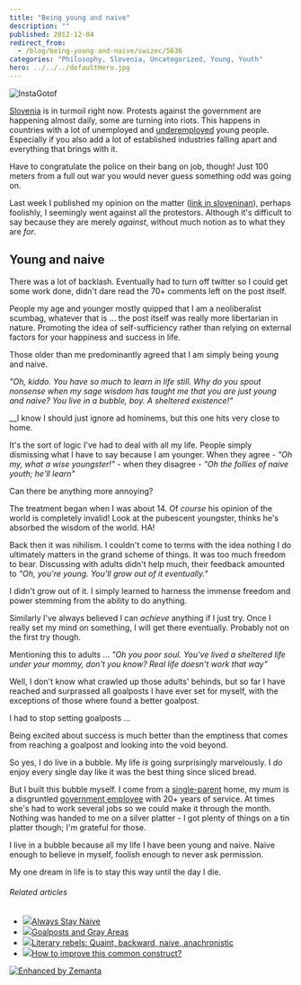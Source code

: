```yaml
---
title: "Being young and naive"
description: ""
published: 2012-12-04
redirect_from:
  - /blog/being-young-and-naive/swizec/5636
categories: "Philosophy, Slovenia, Uncategorized, Young, Youth"
hero: ../../../defaultHero.jpg
---
```


![InstaGotof](https://swizec.com/blog/wp-content/uploads/2012/12/Screen-Shot-2012-12-04-at-12.47.42-PM.png "InstaGotof")

[Slovenia](<http://maps.google.com/maps?ll=46.05,14.5&spn=10.0,10.0&q=46.05,14.5 (Slovenia)&t=h> "Slovenia") is in turmoil right now. Protests against the government are happening almost daily, some are turning into riots. This happens in countries with a lot of unemployed and [underemployed](http://en.wikipedia.org/wiki/Underemployment "Underemployment") young people. Especially if you also add a lot of established industries falling apart and everything that brings with it.

Have to congratulate the police on their bang on job, though! Just 100 meters from a full out war you would never guess something odd was going on.

Last week I published my opinion on the matter ([link in sloveninan](http://www.had.si/blog/2012/12/01/vsi-pizdakajo-nihce-ne-bi-delal/)), perhaps foolishly, I seemingly went against all the protestors. Although it's difficult to say because they are merely _against_, without much notion as to what they are _for_.

## Young and naive

There was a lot of backlash. Eventually had to turn off twitter so I could get some work done, didn't dare read the 70+ comments left on the post itself.

People my age and younger mostly quipped that I am a neoliberalist scumbag, whatever that is ... the post itself was really more libertarian in nature. Promoting the idea of self-sufficiency rather than relying on external factors for your happiness and success in life.

Those older than me predominantly agreed that I am simply being young and naive.

_"Oh, kiddo. You have so much to learn in life still. Why do you spout nonsense when my sage wisdom has taught me that you are just young and naive? You live in a bubble, boy. A sheltered existence!"_

\_\_I know I should just ignore ad hominems, but this one hits very close to home.

It's the sort of logic I've had to deal with all my life. People simply dismissing what I have to say because I am younger. When they agree - _"Oh my, what a wise youngster!"_ - when they disagree - _"Oh the follies of naive youth; he'll learn"_

Can there be anything more annoying?

The treatment began when I was about 14. Of _course_ his opinion of the world is completely invalid! Look at the pubescent youngster, thinks he's absorbed the wisdom of the world. HA!

Back then it was nihilism. I couldn't come to terms with the idea nothing I do ultimately matters in the grand scheme of things. It was too much freedom to bear. Discussing with adults didn't help much, their feedback amounted to _"Oh, you're young. You'll grow out of it eventually."_

I didn't grow out of it. I simply learned to harness the immense freedom and power stemming from the ability to do anything.

Similarly I've always believed I can _achieve_ anything if I just try. Once I really set my mind on something, I will get there eventually. Probably not on the first try though.

Mentioning this to adults ... _"Oh you poor soul. You've lived a sheltered life under your mommy, don't you know? Real life doesn't work that way"_

Well, I don't know what crawled up those adults' behinds, but so far I have reached and surprassed all goalposts I have ever set for myself, with the exceptions of those where found a better goalpost.

I had to stop setting goalposts ...

Being excited about success is much better than the emptiness that comes from reaching a goalpost and looking into the void beyond.

So yes, I do live in a bubble. My life _is_ going surprisingly marvelously. I _do_ enjoy every single day like it was the best thing since sliced bread.

But I built this bubble myself. I come from a [single-parent](http://en.wikipedia.org/wiki/Single_parent "Single parent") home, my mum is a disgruntled [government employee](http://en.wikipedia.org/wiki/Civil_service "Civil service") with 20+ years of service. At times she's had to work several jobs so we could make it through the month. Nothing was handed to me on a silver platter - I got plenty of things on a tin platter though; I'm grateful for those.

I live in a bubble because all my life I have been young and naive. Naive enough to believe in myself, foolish enough to never ask permission.

My one dream in life is to stay this way until the day I die.

###### Related articles

- [![](https://i.zemanta.com/129649866_80_80.jpg)](http://ornamentalelements.com/2012/12/03/always-stay-naive/)[Always Stay Naive](http://ornamentalelements.com/2012/12/03/always-stay-naive/)
- [![](https://i.zemanta.com/118276132_80_80.jpg)](http://tomaplomb.blogspot.com/2012/10/goalposts-and-gray-areas.html)[Goalposts and Gray Areas](http://tomaplomb.blogspot.com/2012/10/goalposts-and-gray-areas.html)
- [![](https://i.zemanta.com/noimg_78_80_80.jpg)](http://bardhasflown.wordpress.com/2012/11/20/the-next-real/)[Literary rebels: Quaint, backward, naive, anachronistic](http://bardhasflown.wordpress.com/2012/11/20/the-next-real/)
- [![](https://i.zemanta.com/noimg_45_80_80.jpg)](http://stackoverflow.com/questions/13701374/how-to-improve-this-common-construct)[How to improve this common construct?](http://stackoverflow.com/questions/13701374/how-to-improve-this-common-construct)

[![Enhanced by Zemanta](https://img.zemanta.com/zemified_e.png?x-id=82c25b76-edc1-4dae-9c53-a29763261266)](http://www.zemanta.com/?px "Enhanced by Zemanta")
